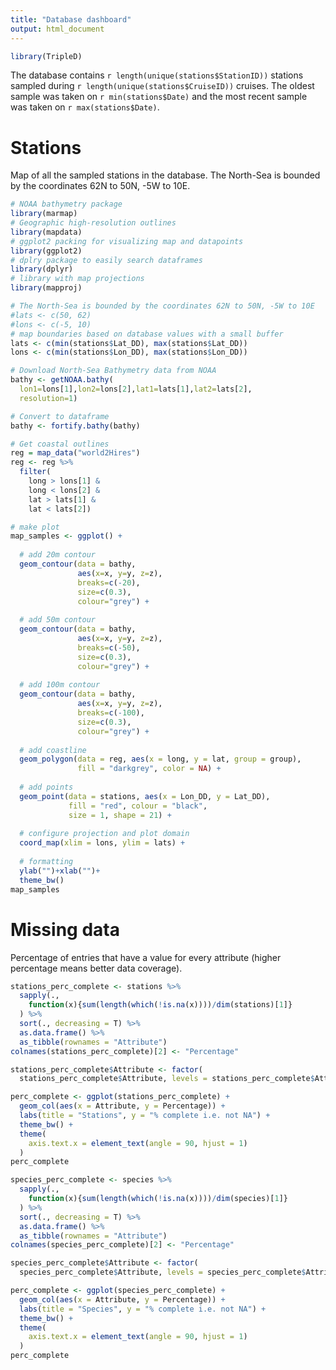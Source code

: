 ```yaml
---
title: "Database dashboard"
output: html_document
---
```


```r
library(TripleD)
```

The database contains `r length(unique(stations$StationID))` stations sampled during `r length(unique(stations$CruiseID))` cruises. The oldest sample was taken on `r min(stations$Date)` and the most recent sample was taken on `r max(stations$Date)`.

# Stations
Map of all the sampled stations in the database. The North-Sea is bounded by the coordinates 62N to 50N, -5W to 10E.
```r
# NOAA bathymetry package
library(marmap)
# Geographic high-resolution outlines
library(mapdata)
# ggplot2 packing for visualizing map and datapoints
library(ggplot2)
# dplry package to easily search dataframes
library(dplyr)
# library with map projections
library(mapproj)

# The North-Sea is bounded by the coordinates 62N to 50N, -5W to 10E
#lats <- c(50, 62)
#lons <- c(-5, 10)
# map boundaries based on database values with a small buffer
lats <- c(min(stations$Lat_DD), max(stations$Lat_DD))
lons <- c(min(stations$Lon_DD), max(stations$Lon_DD))

# Download North-Sea Bathymetry data from NOAA
bathy <- getNOAA.bathy(
  lon1=lons[1],lon2=lons[2],lat1=lats[1],lat2=lats[2], 
  resolution=1)

# Convert to dataframe
bathy <- fortify.bathy(bathy)

# Get coastal outlines
reg = map_data("world2Hires")
reg <- reg %>%
  filter(
    long > lons[1] &
    long < lons[2] &
    lat > lats[1] &
    lat < lats[2])

# make plot
map_samples <- ggplot() +
  
  # add 20m contour
  geom_contour(data = bathy,
               aes(x=x, y=y, z=z),
               breaks=c(-20),
               size=c(0.3),
               colour="grey") +
  
  # add 50m contour
  geom_contour(data = bathy, 
               aes(x=x, y=y, z=z),
               breaks=c(-50),
               size=c(0.3),
               colour="grey") +
  
  # add 100m contour
  geom_contour(data = bathy, 
               aes(x=x, y=y, z=z),
               breaks=c(-100),
               size=c(0.3),
               colour="grey") +
  
  # add coastline
  geom_polygon(data = reg, aes(x = long, y = lat, group = group), 
               fill = "darkgrey", color = NA) + 
  
  # add points
  geom_point(data = stations, aes(x = Lon_DD, y = Lat_DD),
             fill = "red", colour = "black",
             size = 1, shape = 21) +
  
  # configure projection and plot domain
  coord_map(xlim = lons, ylim = lats) +
  
  # formatting
  ylab("")+xlab("")+
  theme_bw()
map_samples  
```

# Missing data
Percentage of entries that have a value for every attribute (higher percentage means better data coverage).
```r
stations_perc_complete <- stations %>%
  sapply(., 
    function(x){sum(length(which(!is.na(x))))/dim(stations)[1]}
  ) %>%
  sort(., decreasing = T) %>%
  as.data.frame() %>%
  as_tibble(rownames = "Attribute")
colnames(stations_perc_complete)[2] <- "Percentage"

stations_perc_complete$Attribute <- factor(
  stations_perc_complete$Attribute, levels = stations_perc_complete$Attribute)

perc_complete <- ggplot(stations_perc_complete) +
  geom_col(aes(x = Attribute, y = Percentage)) +
  labs(title = "Stations", y = "% complete i.e. not NA") +
  theme_bw() +
  theme(
    axis.text.x = element_text(angle = 90, hjust = 1)
  )
perc_complete
```

```r
species_perc_complete <- species %>%
  sapply(., 
    function(x){sum(length(which(!is.na(x))))/dim(species)[1]}
  ) %>%
  sort(., decreasing = T) %>%
  as.data.frame() %>%
  as_tibble(rownames = "Attribute")
colnames(species_perc_complete)[2] <- "Percentage"

species_perc_complete$Attribute <- factor(
  species_perc_complete$Attribute, levels = species_perc_complete$Attribute)

perc_complete <- ggplot(species_perc_complete) +
  geom_col(aes(x = Attribute, y = Percentage)) +
  labs(title = "Species", y = "% complete i.e. not NA") +
  theme_bw() +
  theme(
    axis.text.x = element_text(angle = 90, hjust = 1)
  )
perc_complete
```

